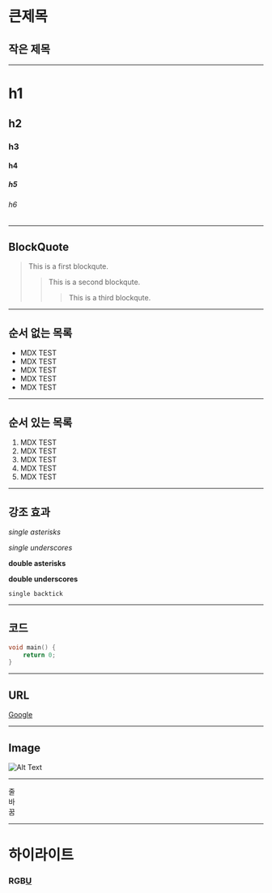 큰제목
========

작은 제목
----------

***

# h1
## h2
### h3
#### h4
##### h5
###### h6

***
## BlockQuote

> This is a first blockqute.
>	> This is a second blockqute.
>	>	> This is a third blockqute.

***
## 순서 없는 목록

* MDX TEST
* MDX TEST
* MDX TEST
* MDX TEST
* MDX TEST

***
## 순서 있는 목록

1. MDX TEST
2. MDX TEST
3. MDX TEST
4. MDX TEST
5. MDX TEST

***
## 강조 효과

*single asterisks*

_single underscores_

**double asterisks**

__double underscores__

`single backtick`


***

## 코드
```c
void main() {
    return 0;
}
```

***
## URL

[Google](https://www.google.com/)

***
## Image

![Alt Text](../next.svg)

***

줄\
바\
꿈


***
# 하이라이트
### <R>R</R><G>G</G><B>B</B><U>U</U>
